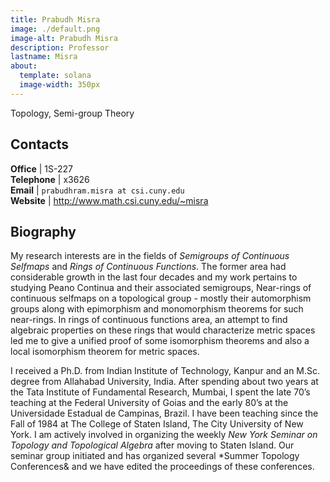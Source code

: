 ```yaml
---
title: Prabudh Misra
image: ./default.png
image-alt: Prabudh Misra
description: Professor
lastname: Misra
about:
  template: solana
  image-width: 350px
---
```



Topology, Semi-group Theory


## Contacts

<i class="bi bi-door-open"></i> **Office** | 1S-227 <br/>
<i class="bi bi-telephone"></i> **Telephone** | x3626 <br/>
<i class="bi bi-mailbox"></i> **Email** | `prabudhram.misra at csi.cuny.edu` <br/>
<i class="bi bi-x-diamond"></i> **Website**  | [http://www.math.csi.cuny.edu/~misra](http://www.math.csi.cuny.edu/~misra) <br/>

## Biography

My research interests are in the fields of *Semigroups of Continuous
Selfmaps* and *Rings of Continuous Functions*.  The former area had
considerable growth in the last four decades and my work pertains to
studying Peano Continua and their associated semigroups, Near-rings of
continuous selfmaps on a topological group - mostly their automorphism
groups along with epimorphism and monomorphism theorems for such
near-rings. In rings of continuous functions area, an attempt to find
algebraic properties on these rings that would characterize metric
spaces led me to give a unified proof of some isomorphism theorems and
also a local isomorphism theorem for metric spaces.

I received a Ph.D. from Indian Institute of Technology, Kanpur and an
M.Sc. degree from Allahabad University, India. After spending about
two years at the Tata Institute of Fundamental Research, Mumbai, I
spent the late 70's teaching at the Federal University of Goias and
the early 80's at the Universidade Estadual de Campinas, Brazil. I
have been teaching since the Fall of 1984 at The College of Staten
Island, The City University of New York. I am actively involved in
organizing the weekly *New York Seminar on Topology and Topological
Algebra* after moving to Staten Island. Our seminar group initiated
and has organized several *Summer Topology Conferences& and we have
edited the proceedings of these conferences.


